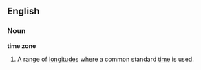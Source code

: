==English==

===Noun===
'''time zone'''
# A range of [[longitude]]s where a common standard [[time]] is used.